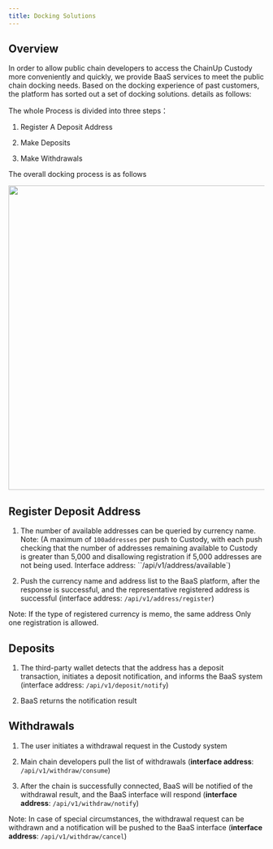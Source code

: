 ---
title: Docking Solutions
---

## Overview

In order to allow public chain developers to access the ChainUp Custody more conveniently and quickly, we provide BaaS services to meet the public chain docking needs. Based on the docking experience of past customers, the platform has sorted out a set of docking solutions. details as follows:

The whole Process is divided into three steps：

1. Register A Deposit Address

2. Make Deposits

3. Make Withdrawals

The overall docking process is as follows

<div className="w-full flex items-center justify-center">
    <img src="/images/apis/bass-flow_en.png" width="600"/>
</div>

## Register Deposit Address

1. The number of available addresses can be queried by currency name. Note: (A maximum of `100addresses` per push to Custody, with each push checking that the number of addresses remaining available to Custody is greater than 5,000 and disallowing registration if 5,000 addresses are not being used. Interface address: ``/api/v1/address/available`)

2. Push the currency name and address list to the BaaS platform, after the response is successful, and the representative registered address is successful (interface address: `/api/v1/address/register`)

Note: If the type of registered currency is memo, the same address Only one registration is allowed.

## Deposits

1. The third-party wallet detects that the address has a deposit transaction, initiates a deposit notification, and informs the BaaS system (interface address: `/api/v1/deposit/notify`)

2. BaaS returns the notification result

## Withdrawals

1. The user initiates a withdrawal request in the Custody system

2. Main chain developers pull the list of withdrawals (**interface address**: `/api/v1/withdraw/consume`)

3. After the chain is successfully connected, BaaS will be notified of the withdrawal result, and the BaaS interface will respond (**interface address**: `/api/v1/withdraw/notify`)

Note: In case of special circumstances, the withdrawal request can be withdrawn and a notification will be pushed to the BaaS interface (**interface address**: `/api/v1/withdraw/cancel`)